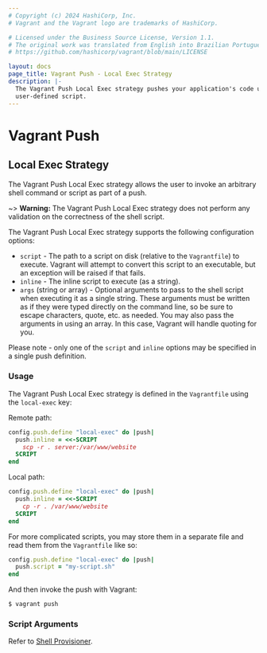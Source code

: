 ```yaml
---
# Copyright (c) 2024 HashiCorp, Inc.
# Vagrant and the Vagrant logo are trademarks of HashiCorp.

# Licensed under the Business Source License, Version 1.1.
# The original work was translated from English into Brazilian Portuguese.
# https://github.com/hashicorp/vagrant/blob/main/LICENSE

layout: docs
page_title: Vagrant Push - Local Exec Strategy
description: |-
  The Vagrant Push Local Exec strategy pushes your application's code using a
  user-defined script.
---
```


# Vagrant Push

## Local Exec Strategy

The Vagrant Push Local Exec strategy allows the user to invoke an arbitrary
shell command or script as part of a push.

~> **Warning:** The Vagrant Push Local Exec strategy does not
perform any validation on the correctness of the shell script.

The Vagrant Push Local Exec strategy supports the following configuration
options:

- `script` - The path to a script on disk (relative to the `Vagrantfile`) to
  execute. Vagrant will attempt to convert this script to an executable, but an
  exception will be raised if that fails.
- `inline` - The inline script to execute (as a string).
- `args` (string or array) - Optional arguments to pass to the shell script when executing it
  as a single string. These arguments must be written as if they were typed
  directly on the command line, so be sure to escape characters, quote,
  etc. as needed. You may also pass the arguments in using an array. In this
  case, Vagrant will handle quoting for you.

Please note - only one of the `script` and `inline` options may be specified in
a single push definition.

### Usage

The Vagrant Push Local Exec strategy is defined in the `Vagrantfile` using the
`local-exec` key:

Remote path:

```ruby
config.push.define "local-exec" do |push|
  push.inline = <<-SCRIPT
    scp -r . server:/var/www/website
  SCRIPT
end
```

Local path:

```ruby
config.push.define "local-exec" do |push|
  push.inline = <<-SCRIPT
    cp -r . /var/www/website
  SCRIPT
end
```

For more complicated scripts, you may store them in a separate file and read
them from the `Vagrantfile` like so:

```ruby
config.push.define "local-exec" do |push|
  push.script = "my-script.sh"
end
```

And then invoke the push with Vagrant:

```shell-session
$ vagrant push
```

### Script Arguments

Refer to [Shell Provisioner](/vagrant/docs/provisioning/shell).
